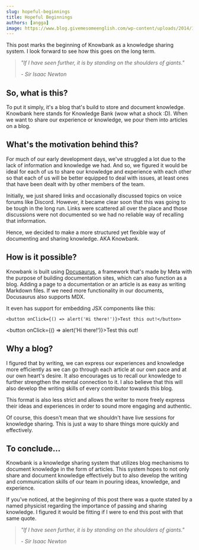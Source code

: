```yaml
---
slug: hopeful-beginnings
title: Hopeful Beginnings
authors: [angga]
image: https://www.blog.givemesomeenglish.com/wp-content/uploads/2014/12/At-The-Beginning-GiveMeSomeEnglish.jpg
---
```


This post marks the beginning of Knowbank as a knowledge sharing system. I look forward to see how this goes on the long term.

<!--truncate-->

<!-- LINKS -->

[Docusaurus]: https://docusaurus.io/

> _"If I have seen further, it is by standing on the shoulders of giants."_
>
> _- Sir Isaac Newton_

## So, what is this?

To put it simply, it's a blog that's build to store and document knowledge. Knowbank here stands for Knowledge Bank (wow what a shock :D). When we want to share our experience or knowledge, we pour them into articles on a blog.

## What's the motivation behind this?

For much of our early development days, we've struggled a lot due to the lack of information and knowledge we had. And so, we figured it would be ideal for each of us to share our knowledge and experience with each other so that each of us will be better equipped to deal with issues, at least ones that have been dealt with by other members of the team.

Initially, we just shared links and occasionally discussed topics on voice forums like Discord. However, it became clear soon that this was going to be tough in the long run. Links were scattered all over the place and those discussions were not documented so we had no reliable way of recalling that information.

Hence, we decided to make a more structured yet flexible way of documenting and sharing knowledge. AKA Knowbank.

## How is it possible?

Knowbank is built using [Docusaurus], a framework that's made by Meta with the purpose of building documentation sites, which can also function as a blog. Adding a page to a documentation or an article is as easy as writing Markdown files. If we need more functionality in our documents, Docusaurus also supports MDX.

It even has support for embedding JSX components like this:

```tsx title="JSX Example"
<button onClick={() => alert('Hi there!')}>Test this out!</button>
```

<button onClick={() => alert('Hi there!')}>Test this out!</button>

## Why a blog?

I figured that by writing, we can express our experiences and knowledge more efficiently as we can go through each article at our own pace and at our own heart's desire. It also encourages us to recall our knowledge to further strengthen the mental connection to it. I also believe that this will also develop the writing skills of every contributor towards this blog.

This format is also less strict and allows the writer to more freely express their ideas and experiences in order to sound more engaging and authentic.

Of course, this doesn't mean that we shouldn't have live sessions for knowledge sharing. This is just a way to share things more quickly and effectively.

## To conclude...

Knowbank is a knowledge sharing system that utilizes blog mechanisms to document knowledge in the form of articles. This system hopes to not only share and document knowledge effectively but to also develop the writing and communication skills of our team in pouring ideas, knowledge, and experience.

If you've noticed, at the beginning of this post there was a quote stated by a named physicist regarding the importance of passing and sharing knowledge. I figured it would be fitting if I were to end this post with that same quote.

> _"If I have seen further, it is by standing on the shoulders of giants."_
>
> _- Sir Isaac Newton_

